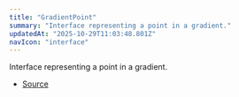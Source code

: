 ```yaml
---
title: "GradientPoint"
summary: "Interface representing a point in a gradient."
updatedAt: "2025-10-29T11:03:48.801Z"
navIcon: "interface"
---
```



Interface representing a point in a gradient.

<Table data={{ headers: [{"content":"Property","key":"property","sortable":true},{"content":"Type","key":"type","sortable":true},{"content":"Value","key":"value","sortable":true},{"content":"Description","key":"description"}], rows: [["r","[number](https://developer.mozilla.org/en-US/docs/Web/JavaScript/Reference/Global_Objects/Number)","\\-","The radius of the point (optional, used for radial gradients)."],["x","[ScaleType](/LazyCanvas/types/ScaleType)","\\-","The x-coordinate of the point."],["y","[ScaleType](/LazyCanvas/types/ScaleType)","\\-","The y-coordinate of the point."]] }} />


- [Source](https://github.com/NMMTY/LazyCanvas/blob/e5b83021346e886d435469de8abb93654e0fb45d/packages/lazycanvas/src/structures/helpers/Gradient.ts#L55)